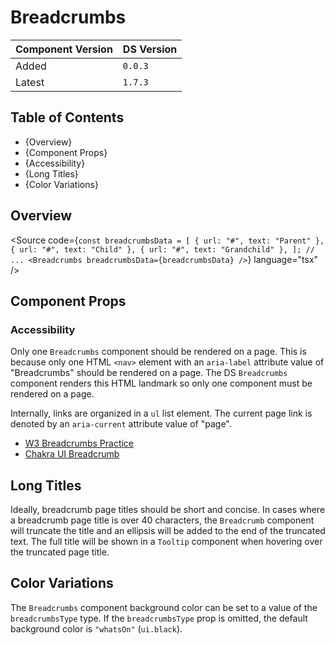 

<Meta of={BreadcrumbsStories} />

# Breadcrumbs

| Component Version | DS Version   |
| ----------------- | ------------ |
| Added             | `0.0.3`      |
| Latest            | `1.7.3` |

## Table of Contents

- {<Link href="#overview" target="_self">Overview</Link>}
- {<Link href="#component-props" target="_self">Component Props</Link>}
- {<Link href="#accessibility" target="_self">Accessibility</Link>}
- {<Link href="#long-titles" target="_self">Long Titles</Link>}
- {<Link href="#color-variations" target="_self">Color Variations</Link>}

## Overview

<Description of={BreadcrumbsStories} />

<Source
  code={`
const breadcrumbsData = [
  { url: "#", text: "Parent" },
  { url: "#", text: "Child" },
  { url: "#", text: "Grandchild" },
];
// ...
<Breadcrumbs breadcrumbsData={breadcrumbsData} />
`}
  language="tsx"
/>

## Component Props

<Canvas of={BreadcrumbsStories.WithControls} />

<ArgTypes of={BreadcrumbsStories.WithControls} />

### Accessibility

Only one `Breadcrumbs` component should be rendered on a page. This is because
only one HTML `<nav>` element with an `aria-label` attribute value of
"Breadcrumbs" should be rendered on a page. The DS `Breadcrumbs` component
renders this HTML landmark so only one component must be rendered on a page.

Internally, links are organized in a `ul` list element. The current page link is
denoted by an `aria-current` attribute value of "page".

- [W3 Breadcrumbs Practice](https://www.w3.org/TR/wai-aria-practices/examples/breadcrumb/index.html)
- [Chakra UI Breadcrumb](https://chakra-ui.com/docs/components/navigation/breadcrumb)

## Long Titles

Ideally, breadcrumb page titles should be short and concise. In cases where a
breadcrumb page title is over 40 characters, the `Breadcrumb` component will
truncate the title and an ellipsis will be added to the end of the truncated
text. The full title will be shown in a `Tooltip` component when hovering over
the truncated page title.

<Canvas of={BreadcrumbsStories.LongText} />

## Color Variations

The `Breadcrumbs` component background color can be set to a value of the
`breadcrumbsType` type. If the `breadcrumbsType` prop is omitted, the default
background color is `"whatsOn"` (`ui.black`).

<Canvas of={BreadcrumbsStories.ColorVariations} />
